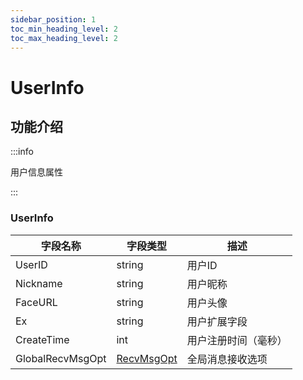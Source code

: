 ```yaml
---
sidebar_position: 1
toc_min_heading_level: 2
toc_max_heading_level: 2
---
```


# UserInfo

## 功能介绍

:::info

用户信息属性

:::

### UserInfo

| 字段名称         | 字段类型                                              | 描述                                                               |
| ---------------- | ----------------------------------------------------- | ------------------------------------------------------------------ |
| UserID           | string                                                | 用户ID                                                        |
| Nickname         | string                                                | 用户昵称                                                           |
| FaceURL          | string                                                | 用户头像                                                       |
| Ex               | string                                                | 用户扩展字段                                                       |
| CreateTime       | int                                                   | 用户注册时间（毫秒）                                                 |
| GlobalRecvMsgOpt | [RecvMsgOpt](docs/sdks/enum/recvMsgOpt.mdx)                  | 全局消息接收选项                                     |


